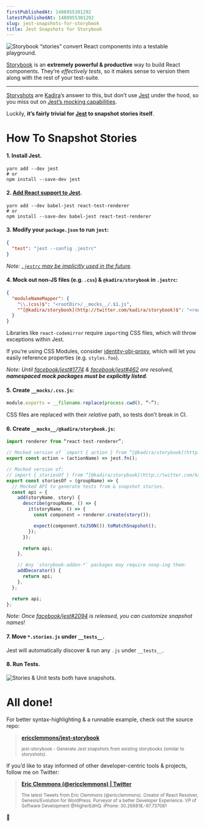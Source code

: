 ```yaml
---
firstPublishedAt: 1480955301292
latestPublishedAt: 1480955301292
slug: jest-snapshots-for-storybook
title: Jest Snapshots for Storybook
---
```


![Storybook “stories” convert React components into a testable playground.](https://cdn-images-1.medium.com/max/3224/1*piZB-bZG1zzHkmGi9Gh6Ew.png)

[Storybook](https://github.com/storybooks/react-storybook) is an **extremely powerful & productive** way to build React components. They’re _effectively tests_, so it makes sense to version them along with the rest of your test-suite.

---

[Storyshots](https://github.com/storybooks/storyshots) are [Kadira](https://github.com/kadirahq/)’s answer to this, but don’t use [Jest](https://facebook.github.io/jest/) under the hood, so you miss out on [Jest’s mocking capabilities](https://github.com/storybooks/storyshots/issues/38).

Luckily, **it’s fairly trivial for [Jest](https://facebook.github.io/jest/) to snapshot stories itself**.

# How To Snapshot Stories

#### 1. Install Jest.

```shell
yarn add --dev jest
# or
npm install --save-dev jest
```

#### 2. [Add React support to Jest](https://facebook.github.io/jest/docs/tutorial-react.html).

```shell
yarn add --dev babel-jest react-test-renderer
# or
npm install --save-dev babel-jest react-test-renderer
```

#### 3. Modify your `package.json` to run `jest`:

```json
{
  "test": "jest --config .jestrc"
}
```

_Note: [`.jestrc` may be implicitly used in the future](https://github.com/facebook/jest/issues/2203#issuecomment-264292645)._

#### 4. Mock out non-JS files (e.g. `.css`) & `@kadira/storybook` in `.jestrc`:

```json
{
  "moduleNameMapper": {
    "\\.(css)$": "<rootDir>/__mocks__/.$1.js",
    "^[@kadira/storybook](http://twitter.com/kadira/storybook)$": "<rootDir>/__mocks__/@kadira/storybook"
  }
}
```

Libraries like `react-codemirror` require `import`ing CSS files, which will throw exceptions within Jest.

If you’re using CSS Modules, consider [identity-obj-proxy](https://github.com/keyanzhang/identity-obj-proxy), which will let you easily reference properties (e.g. `styles.foo`).

_Note: Until [facebook/jest#1774](https://github.com/facebook/jest/issues/1774) & [facebook/jest#462](https://github.com/facebook/jest/issues/462) are resolved, **namespaced mock packages must be explicitly listed**_.

#### 5. Create `__mocks/.css.js`:

```js
module.exports = __filename.replace(process.cwd(), “~”);
```

CSS files are replaced with their _relative_ path, so tests don’t break in CI.

#### 6. Create `__mocks__/@kadira/storybook.js`:

```js
import renderer from “react-test-renderer”;

// Mocked version of `import { action } from “[@kadira/storybook](http://twitter.com/kadira/storybook)”`.
export const action = (actionName) => jest.fn();

// Mocked version of:
// import { storiesOf } from “[@kadira/storybook](http://twitter.com/kadira/storybook)”
export const storiesOf = (groupName) => {
  // Mocked API to generate tests from & snapshot stories.
  const api = {
    add(storyName, story) {
      describe(groupName, () => {
        it(storyName, () => {
          const component = renderer.create(story());

          expect(component.toJSON()).toMatchSnapshot();
        });
      });

      return api;
    },

    // Any `storybook-addon-*` packages may require noop-ing them:
    addDecorator() {
      return api;
    },
  };

  return api;
};
```

_Note: Once [facebook/jest#2094](https://github.com/facebook/jest/pull/2094) is released, you can customize snapshot names!_

#### 7. Move `*.stories.js` under `__tests__`.

Jest will automatically discover & run any `.js` under `__tests__`.

#### 8. Run Tests.

![Stories & Unit tests both have snapshots.](https://cdn-images-1.medium.com/max/2672/1*7jDpfA_lNez--4epsXXOfg.png)

# All done!

For better syntax-highlighting & a runnable example, check out the source repo:

> [**ericclemmons/jest-storybook**](https://github.com/ericclemmons/jest-storybook)
>
> <small>
>   jest-storybook - Generate Jest snapshots from existing storybooks (similar
>   to storyshots).
> </small>

If you’d like to stay informed of other developer-centric tools & projects, follow me on Twitter:

> [**Eric Clemmons (@ericclemmons) | Twitter**](https://twitter.com/ericclemmons)
>
> <small>
>   The latest Tweets from Eric Clemmons (@ericclemmons). Creator of React
>   Resolver, Genesis/Evolution for WordPress. Purveyor of a better Developer
>   Experience. VP of Software Development @HigherEdHQ. iPhone:
>   30.266818,-97.737081
> </small>

👋
